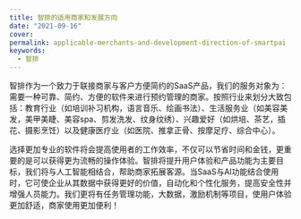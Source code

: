 ```yaml
---
title: 智排的适用商家和发展方向
date: "2021-09-16"
cover:
permalink: applicable-merchants-and-development-direction-of-smartpai
keywords:
  - 智排
---
```


智排作为一个致力于联接商家与客户方便简约的SaaS产品，我们的服务对象为：需要一种可靠、简约、方便的软件来进行预约管理的商家。按照行业来划分大致包括：教育行业（如培训补习机构，语言音乐、绘画书法）、生活服务业（如美容美发，美甲美睫、美容spa、剪发洗发、纹身纹绣）、兴趣爱好（如烘培、茶艺，插花、摄影烹饪）以及健康医疗业（如医院、推拿正骨、按摩足疗、综合中心）。 

选择更加专业的软件将会提高使用者的工作效率，不仅可以节省时间和金钱，更重要的是可以获得更为流畅的操作体验。智排将提升用户体验和产品功能为主要目标，我们将与人工智能相结合，帮助商家拓展客源。当SaaS与AI功能结合使用时，它可使企业从其数据中获得更好的价值，自动化和个性化服务，提高安全性并增强人员能力。我们更将有任务管理功能，大数据，激励机制等项目，使用户体验更加舒适，商家使用更加便利！
